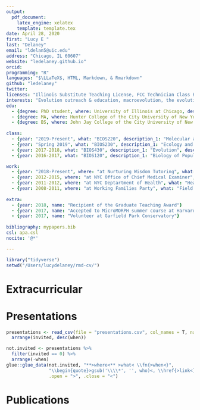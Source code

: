 ```yaml
---
output:
  pdf_document:
    latex_engine: xelatex
    template: template.tex
date: April 28, 2020
first: "Lucy E "
last: "Delaney"
email: "ldelan5@uic.edu"
address: "Chicago, IL 60607"
website: "ledelaney.github.io"
orcid: 
programming: "R"
languages: "$\LLaTeX$, HTML, Markdown, & Rmarkdown"
github: "ledelaney"
twitter: 
licenses: "Illinois Substitute Teaching License, FCC Technician Class Radio License"
interests: "Evolution outreach & education, macroevolution, the evolution of plant breeding systems, the nature of adaptation, `R` for data manipulation & visualization, `R` in undergraduate education"
edu:
  - {degree: PhD student, where: University of Illinois at Chicago, description_1: "in Ecology and Evolutionary Biology", description_2: "Thesis: _The Process of Natural Selection: Resultant Patterns and How We Understand Them_"}
  - {degree: MA, where: Hunter College of the City University of New York, description_1: "in Molecular and Cellular Biology"}
  - {degree: BS, where: John Jay College of the City University of New York, description_1: "in Forensic Molecular Biology, Philosophy"}
  
class:
  - {year: "2019-Present", what: "BIOS220", description_1: "Molecular and Mendelian Genetics", description_2: "Sophomore-level genetics course focusing on Mendelian inheritance patterns and molecular mechanisms of inheritance. Responsible for online transition, digital course materials, Blackboard, etc."}
  - {year: "Spring 2019", what: "BIOS230", description_1: "Ecology and Evolution", description_2: "Sophomore-level course with emphasis on basic ecological systems and ecosystem dynamics, and evolutionary principles. Responsible for weekly office hours and assignment construction and grading."}
  - {year: 2017-2018, what: "BIOS430", description_1: "Evolution", description_2: "Upper-division, programming-focused Evolution course."}
  - {year: 2016-2017, what: "BIOS120", description_1: "Biology of Populations and Communities", description_2: "Introductory biology laboratory course with emphasis on ecological and evolutionary principles."}

work:
  - {year: "2018-Present", where: "at Nurturing Wisdom Tutoring", what: "Tutor", description: "Highly-rated individual tutoring for grades 7-12 in science, mathematics, reading, language, and writing. Provide tutoring of content and test-preparation strategies for High School Entrance Exams and SATs."}
  - {year: 2012-2015, where: "at NYC Office of Chief Medical Examiner", what: "Forensic Molecular Biologist", description: "Examined evidence for the presence of biological fluids, performed serological and DNA analysis techniques, analyzed data and performed statistical analysis, wrote reports, and provided expert scientific testimony in court."}
  - {year: 2011-2012, where: "at NYC Deptartment of Health", what: "Health Research Intern", description: "Accepted to the Health Research Training Program for a year-long internship with the Bureau of Environmental Disease Prevention. Received training in disease epidemiology, emergency preparedness and response, public health and outreach programs in environmental disease control and prevention, and emerging viral infections."}
  - {year: 2008-2011, where: "at Working Families Party", what: "Field Manager & Administrative Assistant", description: "Performed administrative tasks including payroll, managing employees' healthcare coverage, bank deposits, and data entry. Organized informational events for the public, and served as Field Manager for multiple election and fundraising campaigns."}
  
extra:
  - {year: 2018, name: "Recipient of the Graduate Teaching Award"}
  - {year: 2017, name: "Accepted to MicroMORPH summer course at Harvard University"}
  - {year: 2017, name: "Volunteer at Garfield Park Conservatory"}
  
bibliography: mypapers.bib
csl: apa.csl
nocite: '@*'

---
```


```r
library("tidyverse")
setwd("/Users/lucydelaney/rmd-cv/")

```

# Extracurricular

# Presentations
\vspace{-0.05cm}

```r
presentations <- read_csv(file = "presentations.csv", col_names = T, na = c(NA, "", " "), trim_ws = T, skip_empty_rows = T) %>%
  arrange(invited, desc(when))

```

```r
not.invited <- presentations %>%
  filter(invited == 0) %>%
  arrange(-when)
glue::glue_data(not.invited, "**>where<** >what< \\fn{>when<}",
                "\\begin{quote}>gsub('\\\\*', '', who)<, \\href{>link<}{\">title<.\"}\\end{quote}",
                .open = ">", .close = "<")
```

# Publications
\vspace{-0.05cm}

